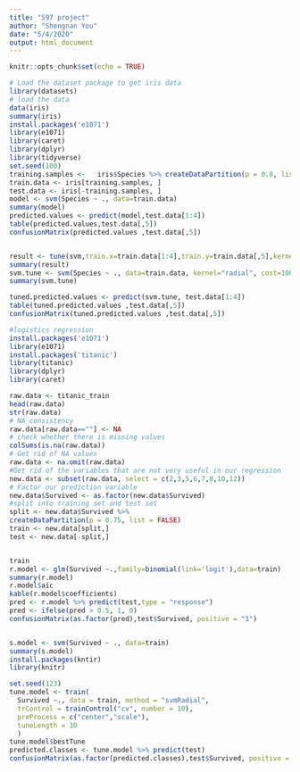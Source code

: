 ```yaml
---
title: "597 project"
author: "Shengnan You"
date: "5/4/2020"
output: html_document
---
```


```r
knitr::opts_chunk$set(echo = TRUE)
```

```r
# Load the dataset package to get iris data
library(datasets)
# load the data
data(iris)
summary(iris)
install.packages('e1071')
library(e1071)
library(caret)
library(dplyr)
library(tidyverse)
set.seed(100)
training.samples <-   iris$Species %>% createDataPartition(p = 0.8, list = FALSE)
train.data <- iris[training.samples, ]
test.data <- iris[-training.samples, ]
model <- svm(Species ~ ., data=train.data)
summary(model)
predicted.values <- predict(model,test.data[1:4])
table(predicted.values,test.data[,5])
confusionMatrix(predicted.values ,test.data[,5])


result <- tune(svm,train.x=train.data[1:4],train.y=train.data[,5],kernel='radial', ranges=list(cost=10^(-3:3), gamma=c(0.001:5)))
summary(result)
svm.tune <- svm(Species ~ ., data=train.data, kernel="radial", cost=1000, gamma=0.001)
summary(svm.tune)

tuned.predicted.values <- predict(svm.tune, test.data[1:4])
table(tuned.predicted.values ,test.data[,5])
confusionMatrix(tuned.predicted.values ,test.data[,5])

```
```r
#logistics regression
install.packages('e1071')
library(e1071)
install.packages('titanic')
library(titanic)
library(dplyr)
library(caret)

raw.data <- titanic_train
head(raw.data)
str(raw.data)
# NA consistency
raw.data[raw.data==""] <- NA
# check whether there is missing values
colSums(is.na(raw.data))
# Get rid of NA values
raw.data <- na.omit(raw.data)
#Get rid of the variables that are not very useful in our regression
new.data <- subset(raw.data, select = c(2,3,5,6,7,8,10,12))
# Factor our prediction variable
new.data$Survived <- as.factor(new.data$Survived)
#split into training set and test set 
split <- new.data$Survived %>% 
createDataPartition(p = 0.75, list = FALSE)
train <- new.data[split,]
test <- new.data[-split,]


train
r.model <- glm(Survived ~.,family=binomial(link='logit'),data=train)
summary(r.model)
r.model$aic
kable(r.model$coefficients)
pred <- r.model %>% predict(test,type = "response")
pred <- ifelse(pred > 0.5, 1, 0)
confusionMatrix(as.factor(pred),test$Survived, positive = "1")


s.model <- svm(Survived ~ ., data=train)
summary(s.model)
install.packages(kntir)
library(knitr)

set.seed(123)
tune.model <- train(
  Survived ~., data = train, method = "svmRadial",
  trControl = trainControl("cv", number = 10),
  preProcess = c("center","scale"),
  tuneLength = 10
  )
tune.model$bestTune
predicted.classes <- tune.model %>% predict(test)
confusionMatrix(as.factor(predicted.classes),test$Survived, positive = "1")
```

